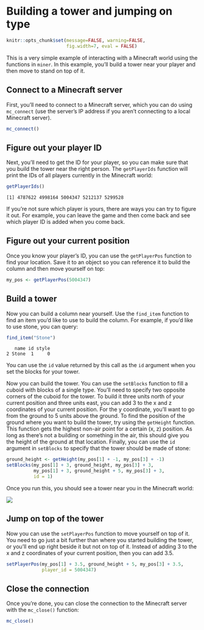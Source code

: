 # Building a tower and jumping on type

```r
knitr::opts_chunk$set(message=FALSE, warning=FALSE,
                      fig.width=7, eval = FALSE)
```

This is a very simple example of interacting with a Minecraft world using the functions in `miner`. In this example, you'll build a tower near your player and then move to stand on top of it.

## Connect to a Minecraft server

First, you'll need to connect to a Minecraft server, which you can do using `mc_connect` (use the server's IP address if you aren't connecting to a local Minecraft server).

```r
mc_connect()
```

## Figure out your player ID

Next, you'll need to get the ID for your player, so you can make sure that you build the tower near the right person. The `getPlayerIds` function will print the IDs of all players currently in the Minecraft world:

```r
getPlayerIds()
```

```
[1] 4787622 4998164 5004347 5212137 5299528
```

If you're not sure which player is yours, there are ways you can try to figure it out. For example, you can leave the game and then come back and see which player ID is added when you come back.

## Figure out your current position

Once you know your player's ID, you can use the `getPlayerPos` function to find your location. Save it to an object so you can reference it to build the column and then move yourself on top:

```r
my_pos <- getPlayerPos(5004347)
```

## Build a tower

Now you can build a column near yourself. Use the `find_item` function to find an item you'd like to use to build the column. For example, if you'd like to use stone, you can query:

```r
find_item("Stone")
```

```
   name id style
2 Stone  1     0
```

You can use the `id` value returned by this call as the `id` argument when you set the blocks for your tower.

Now you can build the tower. You can use the `setBlocks` function to fill a cuboid with blocks of a single type. You'll need to specify two opposite corners of the cuboid for the tower. To build it three units north of your current position and three units east, you can add 3 to the x and z coordinates of your current position. For the y coordinate, you'll want to go from the ground to 5 units above the ground. To find the position of the ground where you want to build the tower, try using the `getHeight` function. This function gets the highest non-air point for a certain (x, z) position. As long as there's not a building or something in the air, this should give you the height of the ground at that location. Finally, you can use the `id` argument in `setBlocks` to specify that the tower should be made of stone:

```r
ground_height <- getHeight(my_pos[1] + -1, my_pos[3] + -1)
setBlocks(my_pos[1] + 3, ground_height, my_pos[3] + 3,
          my_pos[1] + 3, ground_height + 5, my_pos[3] + 3,
          id = 1)
```

Once you run this, you should see a tower near you in the Minecraft world:

![](figure/simple_tower.png)

## Jump on top of the tower

Now you can use the `setPlayerPos` function to move yourself on top of it. You need to go just a bit further than where you started building the tower, or you'll end up right beside it but not on top of it. Instead of adding 3 to the x and z coordinates of your current position, then you can add 3.5.

```r
setPlayerPos(my_pos[1] + 3.5, ground_height + 5, my_pos[3] + 3.5,
             player_id = 5004347)
```

## Close the connection

Once you're done, you can close the connection to the Minecraft server with the `mc_close()` function:

```r
mc_close()
```
